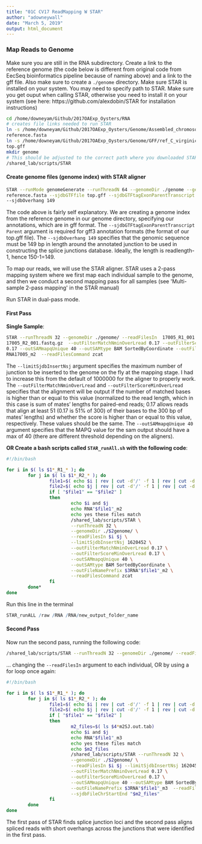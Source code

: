 ```yaml
---
title: "01C CV17 ReadMapping W STAR"
author: "adowneywall"
date: "March 5, 2019"
output: html_document
---
```


### Map Reads to Genome
Make sure you are still in the RNA subdirectory. Create a link to the reference genome (the code below is different from original code from EecSeq bioinformatics pipeline because of naming above) and a link to the gff file. Also make sure to create a `./genome` directory. Make sure STAR is installed on your system. You may need to specify path to STAR. Make sure you get ouput when calling STAR, otherwise you need to install it on your system (see here: https://github.com/alexdobin/STAR for installation instructions)  

```bash
cd /home/downeyam/Github/2017OAExp_Oysters/RNA
# creates file links needed to run STAR
ln -s /home/downeyam/Github/2017OAExp_Oysters/Genome/Assembled_chromosomes/seq/genome.fasta
reference.fasta
ln -s /home/downeyam/Github/2017OAExp_Oysters/Genome/GFF/ref_C_virginica-3.0_top_level.gff3 
top.gff
mkdir genome
# This should be adjusted to the correct path where you downloaded STAR
/shared_lab/scripts/STAR
```

#### **Create genome files (genome index) with STAR aligner**
```bash
STAR --runMode genomeGenerate --runThreadN 64 --genomeDir ./genome --genomeFastaFiles
reference.fasta --sjdbGTFfile top.gff --sjdbGTFtagExonParentTranscript Parent 
--sjdbOverhang 149
```
The code above is fairly self explanatory. We are creating a genome index from the reference genome in our genome directory, specifying our annotations, which are in gff format. The `--sjdbGTFtagExonParentTranscript Parent` argument is required for gff3 annotation formats (the format of our top.gff file). The `--sjdbOverhang 149` specifies that the genomic sequence must be 149 bp in length around the annotated junction to be used in constructing the splice junctions database. Ideally, the length is readlength-1, hence 150-1=149.

To map our reads, we will use the STAR aligner. STAR uses a 2-pass mapping system where we first map each individual sample to the genome, and then we conduct a second mapping pass for all samples (see \'Multi-sample 2-pass mapping\' in the STAR manual)

Run STAR in dual-pass mode.  

#### **First Pass**

**Single Sample**:
```bash
STAR --runThreadN 32 --genomeDir ./genome/ --readFilesIn  17005_R1_001.fastq.gz
17005_R2_001.fastq.gz  --outFilterMatchNminOverLread 0.17 --outFilterScoreMinOverLread 
0.17 --outSAMmapqUnique 40 --outSAMtype BAM SortedByCoordinate --outFileNamePrefix 
RNA17005_m2  --readFilesCommand zcat
```
The `--limitSjdbInsertNsj` argument specifies the maximum number of junction to be inserted to the genome on the fly at the mapping stage. I had to increase this from the default of 1000000 for the aligner to properly work. The `--outFilterMatchNminOverLread` and `--outFilterScoreMinOverLread` specifies that the alignment will be output if the number of matched bases is higher than or equal to this value (normalized to the read length, which in this case is sum of mates' lengths for paired-end reads; 0.17 allows reads that align at least 51 (0.17 is 51% of 300) of their bases to the 300 bp of mates' lengths) and whether the score is higher than or equal to this value, respectively. These values should be the same. The `--outSAMmapqUnique 40` argument specifies that the MAPQ value for the sam output should have a max of 40 (there are different threshold depending on the aligners).



**OR Create a bash scripts called ```STAR_runAll.sh``` with the following code**:
```bash
#!/bin/bash

for i in $( ls $1*_R1_* ); do
        for j in $( ls $1*_R2_* ); do
                file1=$( echo $i | rev | cut -d'/' -f 1 | rev | cut -d'_' -f 1)
                file2=$( echo $j | rev | cut -d'/' -f 1 | rev | cut -d'_' -f 1)
                if [ "$file1" == "$file2" ]
                then
                    	echo $i and $j
                        echo RNA"$file1"_m2
                        echo yes these files match
                        /shared_lab/scripts/STAR \
                        --runThreadN 32 \
                        --genomeDir ./$2genome/ \
                        --readFilesIn $i $j \
                        --limitSjdbInsertNsj 1620452 \
                        --outFilterMatchNminOverLread 0.17 \
                        --outFilterScoreMinOverLread 0.17 \
                        --outSAMmapqUnique 40 \
                        --outSAMtype BAM SortedByCoordinate \
                        --outFileNamePrefix $3RNA"$file1"_m2 \
                        --readFilesCommand zcat
                fi
        done*
done
```
  
Run this line in the terminal
```r
STAR_runALL /raw /RNA /RNA/new_output_folder_name
```
  
#### **Second Pass**  
Now run the second pass, running the following code:
```bash
/shared_lab/scripts/STAR --runThreadN 32 --genomeDir ./genome/ --readFilesIn  17005_R1_001.fastq.gz 17005_R2_001.fastq.gz  --limitSjdbInsertNsj 1620452 --outFilterMatchNminOverLread 0.17 --outFilterScoreMinOverLread 0.17 --outSAMmapqUnique 40 --outSAMtype BAM SortedByCoordinate --outFileNamePrefix RNA17005_m3  --readFilesCommand zcat --sjdbFileChrStartEnd ./RNA17005_m2SJ.out.tab ./RNA17007_m2SJ.out.tab ./RNA17013_m2SJ.out.tab ./RNA17019_m2SJ.out.tab ./RNA17069_m2SJ.out.tab ./RNA17070_m2SJ.out.tab ./RNA17072_m2SJ.out.tab ./RNA17079_m2SJ.out.tab ./RNA17090_m2SJ.out.tab ./RNA17094_m2SJ.out.tab ./RNA17099_m2SJ.out.tab ./RNA17108_m2SJ.out.tab ./RNA17122_m2SJ.out.tab ./RNA17130_m2SJ.out.tab ./RNA17142_m2SJ.out.tab ./RNA17145_m2SJ.out.tab ./RNA17162_m2SJ.out.tab ./RNA17174_m2SJ.out.tab ./RNA17176_m2SJ.out.tab ./RNA17178_m2SJ.out.tab ./RNA17181_m2SJ.out.tab ./RNA17203_m2SJ.out.tab ./RNA17211_m2SJ.out.tab ./RNA17213_m2SJ.out.tab
```

... changing the `--readFilesIn` argument to each individual, OR by using a for loop once again:
```bash
#!/bin/bash

for i in $( ls $1*_R1_* ); do
        for j in $( ls $1*_R2_* ); do
                file1=$( echo $i | rev | cut -d'/' -f 1 | rev | cut -d'_' -f 1)
                file2=$( echo $j | rev | cut -d'/' -f 1 | rev | cut -d'_' -f 1)
                if [ "$file1" == "$file2" ]
                then
                    	m2_files=$( ls $4*m2SJ.out.tab)
                        echo $i and $j
                        echo RNA"$file1"_m3
                        echo yes these files match
                        echo $m2_files
                        /shared_lab/scripts/STAR --runThreadN 32 \
                        --genomeDir ./$2genome/ \
                        --readFilesIn $i $j --limitSjdbInsertNsj 1620452 \
                        --outFilterMatchNminOverLread 0.17 \
                        --outFilterScoreMinOverLread 0.17 \
                        --outSAMmapqUnique 40 --outSAMtype BAM SortedByCoordinate \
                        --outFileNamePrefix $3RNA"$file1"_m3  --readFilesCommand zcat \
                        --sjdbFileChrStartEnd "$m2_files"
                fi
        done
done
```

The first pass of STAR finds splice junction loci and the second pass aligns spliced reads with short overhangs across the junctions that were identified in the first pass.
